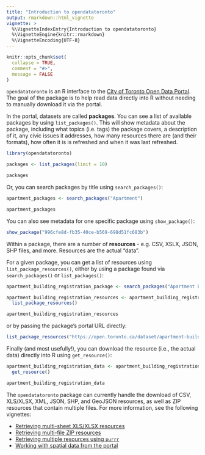 ```yaml
---
title: "Introduction to opendatatoronto"
output: rmarkdown::html_vignette
vignette: >
  %\VignetteIndexEntry{Introduction to opendatatoronto}
  %\VignetteEngine{knitr::rmarkdown}
  %\VignetteEncoding{UTF-8}
---
```


```r
knitr::opts_chunk$set(
  collapse = TRUE,
  comment = "#>",
  message = FALSE
)
```

`opendatatoronto` is an R interface to the [City of Toronto Open Data Portal](https://portal0.cf.opendata.inter.sandbox-toronto.ca/). The goal of the package is to help read data directly into R without needing to manually download it via the portal. 

In the portal, datasets are called **packages**. You can see a list of available packages by using `list_packages()`. This will show metadata about the package, including what topics (i.e. tags) the package covers, a description of it,  any civic issues it addresses, how many resources there are (and their formats), how often it is is refreshed and when it was last refreshed.

```r
library(opendatatoronto)

packages <- list_packages(limit = 10)

packages
```

Or, you can search packages by title using `search_packages()`:

```r
apartment_packages <- search_packages("Apartment")

apartment_packages
```

You can also see metadata for one specific package using `show_package()`:

```r
show_package("996cfe8d-fb35-40ce-b569-698d51fc683b")
```

Within a package, there are a number of **resources** - e.g. CSV, XSLX, JSON, SHP files, and more. Resources are the actual "data".

For a given package, you can get a list of resources using `list_package_resources()`, either by using a package found via `search_packages()` or `list_packages()`:

```r
apartment_building_registration_package <- search_packages("Apartment Building Registration")

apartment_building_registration_resources <- apartment_building_registration_package %>%
  list_package_resources()

apartment_building_registration_resources
```

or by passing the package's portal URL directly:

```r
list_package_resources("https://open.toronto.ca/dataset/apartment-building-registration/")
```

Finally (and most usefully!), you can download the resource (i.e., the actual data) directly into R using `get_resource()`:

```r
apartment_building_registration_data <- apartment_building_registration_resources %>%
  get_resource()

apartment_building_registration_data
```

The `opendatatoronto` package can currently handle the download of CSV, XLS/XLSX, XML, JSON, SHP, and GeoJSON resources, as well as ZIP resources that contain multiple files. For more information, see the following vignettes:

* [Retrieving multi-sheet XLS/XLSX resources](multisheet_resources.html)
* [Retrieving multi-file ZIP resources](multifile_zip_resources.html)
* [Retrieving multiple resources using `purrr`](multiple_resources_purrr.html)
* [Working with spatial data from the portal](spatial_data.html)
